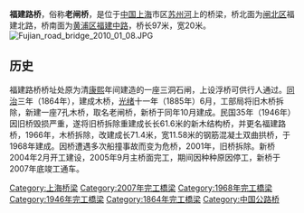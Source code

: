 '''福建路桥'''，俗称'''老闸桥'''，是位于[[中国|中国]][[上海|上海]]市区[[苏州河|苏州河]]上的桥梁，桥北面为[[闸北区|闸北区]]福建北路，桥南面为[[黄浦区|黄浦区]][[福建中路_(上海)|福建中路]]，桥长97米，宽20米。[[File:Fujian_road_bridge_2010_01_08.JPG|thumb]]

== 历史 ==
福建路桥桥址处原为清[[康熙|康熙]]年间建造的一座三洞石闸，上设浮桥可供行人通过。[[同治|同治]]三年（1864年），建成木桥，[[光绪|光绪]]十一年（1885年）6月，工部局将旧木桥拆除，新建一座7孔木桥，取名老闸桥，新桥于同年10月建成。民国35年（1946年）因旧桥毁损严重，遂将旧桥拆除重建成长长61.6米的新木结构桥，并更名福建路桥，1966年，木桥拆除，改建成长71.4米，宽11.58米的钢筋混凝土双曲拱桥，于1968年建成。因桥遭遇多次船撞事故而变为危桥，2001年，旧桥拆除。新桥2004年2月开工建设，2005年9月主桥面完工，期间因种种原因停工，新桥于2007年底竣工通车。

{{上海桥隧}}

[[Category:上海桥梁|Category:上海桥梁]]
[[Category:2007年完工橋梁|Category:2007年完工橋梁]]
[[Category:1968年完工橋梁|Category:1968年完工橋梁]]
[[Category:1946年完工橋梁|Category:1946年完工橋梁]]
[[Category:1864年完工橋梁|Category:1864年完工橋梁]]
[[Category:中国公路桥|Category:中国公路桥]]


{{Bridge-Stub}}
{{SH-stub}}